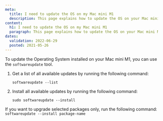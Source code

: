 ```yaml
---
meta:
  title: I need to update the OS on my Mac mini M1
  description: This page explains how to update the OS on your Mac mini M1
content:
  h1: I need to update the OS on my Mac mini M1
  paragraph: This page explains how to update the OS on your Mac mini M1
dates:
  validation: 2022-06-29
  posted: 2021-05-26
---
```


To update the Operating System installed on your Mac mini M1, you can use the `softwareupdate` tool.

1. Get a list of all available updates by running the following command:

    ```
    softwareupdate --list
    ```

2. Install all available updates by running the following command:

    ```
    sudo softwareupdate --install
    ```

<Message type="note">

If you want to upgrade selected packages only, run the following command: `softwareupdate --install package-name`

</Message>
